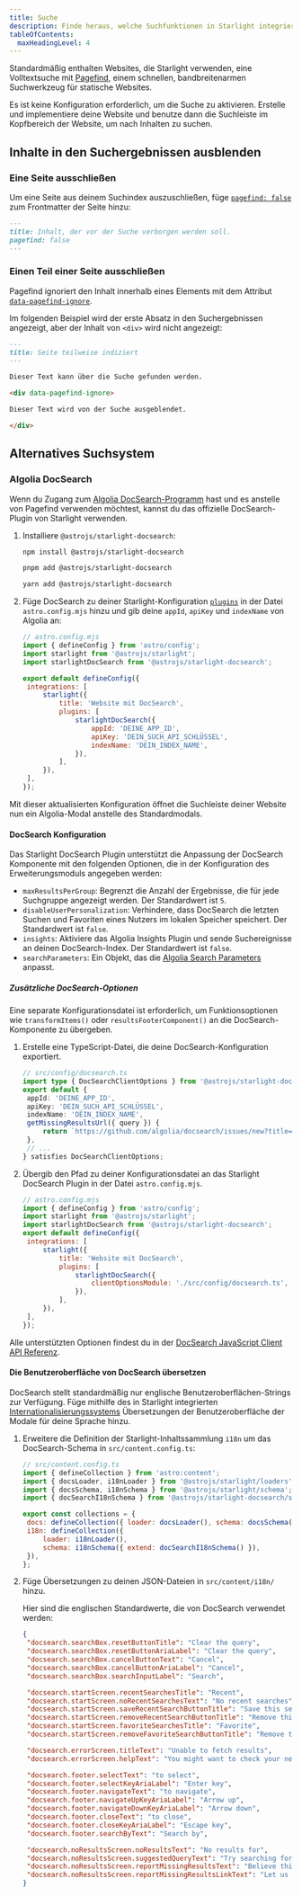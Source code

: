 ```yaml
---
title: Suche
description: Finde heraus, welche Suchfunktionen in Starlight integriert sind und wie du sie anpassen kannst.
tableOfContents:
  maxHeadingLevel: 4
---
```



Standardmäßig enthalten Websites, die Starlight verwenden, eine Volltextsuche mit [Pagefind](https://pagefind.app/), einem schnellen, bandbreitenarmen Suchwerkzeug für statische Websites.

Es ist keine Konfiguration erforderlich, um die Suche zu aktivieren. Erstelle und implementiere deine Website und benutze dann die Suchleiste im Kopfbereich der Website, um nach Inhalten zu suchen.

## Inhalte in den Suchergebnissen ausblenden

### Eine Seite ausschließen

Um eine Seite aus deinem Suchindex auszuschließen, füge [`pagefind: false`](/de/reference/frontmatter/#pagefind) zum Frontmatter der Seite hinzu:

```md title="src/content/docs/not-indexed.md" ins={3}
---
title: Inhalt, der vor der Suche verborgen werden soll.
pagefind: false
---
```

### Einen Teil einer Seite ausschließen

Pagefind ignoriert den Inhalt innerhalb eines Elements mit dem Attribut [`data-pagefind-ignore`](https://pagefind.app/docs/indexing/#removing-individual-elements-from-the-index).

Im folgenden Beispiel wird der erste Absatz in den Suchergebnissen angezeigt, aber der Inhalt von `<div>` wird nicht angezeigt:

```md title="src/content/docs/partially-indexed.md" ins="data-pagefind-ignore"
---
title: Seite teilweise indiziert
---

Dieser Text kann über die Suche gefunden werden.

<div data-pagefind-ignore>

Dieser Text wird von der Suche ausgeblendet.

</div>
```

## Alternatives Suchsystem

### Algolia DocSearch

Wenn du Zugang zum [Algolia DocSearch-Programm](https://docsearch.algolia.com/) hast und es anstelle von Pagefind verwenden möchtest, kannst du das offizielle DocSearch-Plugin von Starlight verwenden.

<Steps>

1. Installiere `@astrojs/starlight-docsearch`:

   <Tabs syncKey="pkg">

   <TabItem label="npm">

   ```sh
   npm install @astrojs/starlight-docsearch
   ```

   </TabItem>

   <TabItem label="pnpm">

   ```sh
   pnpm add @astrojs/starlight-docsearch
   ```

   </TabItem>

   <TabItem label="Yarn">

   ```sh
   yarn add @astrojs/starlight-docsearch
   ```

   </TabItem>

   </Tabs>

2. Füge DocSearch zu deiner Starlight-Konfiguration [`plugins`](/de/reference/configuration/#plugins) in der Datei `astro.config.mjs` hinzu und gib deine `appId`, `apiKey` und `indexName` von Algolia an:

   ```js ins={4,10-16}
   // astro.config.mjs
   import { defineConfig } from 'astro/config';
   import starlight from '@astrojs/starlight';
   import starlightDocSearch from '@astrojs/starlight-docsearch';

   export default defineConfig({
   	integrations: [
   		starlight({
   			title: 'Website mit DocSearch',
   			plugins: [
   				starlightDocSearch({
   					appId: 'DEINE_APP_ID',
   					apiKey: 'DEIN_SUCH_API_SCHLÜSSEL',
   					indexName: 'DEIN_INDEX_NAME',
   				}),
   			],
   		}),
   	],
   });
   ```

</Steps>

Mit dieser aktualisierten Konfiguration öffnet die Suchleiste deiner Website nun ein Algolia-Modal anstelle des Standardmodals.

#### DocSearch Konfiguration

Das Starlight DocSearch Plugin unterstützt die Anpassung der DocSearch Komponente mit den folgenden Optionen, die in der Konfiguration des Erweiterungsmoduls angegeben werden:

- `maxResultsPerGroup`: Begrenzt die Anzahl der Ergebnisse, die für jede Suchgruppe angezeigt werden. Der Standardwert ist `5`.
- `disableUserPersonalization`: Verhindere, dass DocSearch die letzten Suchen und Favoriten eines Nutzers im lokalen Speicher speichert. Der Standardwert ist `false`.
- `insights`: Aktiviere das Algolia Insights Plugin und sende Suchereignisse an deinen DocSearch-Index. Der Standardwert ist `false`.
- `searchParameters`: Ein Objekt, das die [Algolia Search Parameters](https://www.algolia.com/doc/api-reference/search-api-parameters/) anpasst.

##### Zusätzliche DocSearch-Optionen

Eine separate Konfigurationsdatei ist erforderlich, um Funktionsoptionen wie `transformItems()` oder `resultsFooterComponent()` an die DocSearch-Komponente zu übergeben.

<Steps>

1. Erstelle eine TypeScript-Datei, die deine DocSearch-Konfiguration exportiert.

   ```ts
   // src/config/docsearch.ts
   import type { DocSearchClientOptions } from '@astrojs/starlight-docsearch';
   export default {
   	appId: 'DEINE_APP_ID',
   	apiKey: 'DEIN_SUCH_API_SCHLÜSSEL',
   	indexName: 'DEIN_INDEX_NAME',
   	getMissingResultsUrl({ query }) {
   		return `https://github.com/algolia/docsearch/issues/new?title=${query}`;
   	},
   	// ...
   } satisfies DocSearchClientOptions;
   ```

2. Übergib den Pfad zu deiner Konfigurationsdatei an das Starlight DocSearch Plugin in der Datei `astro.config.mjs`.

   ```js {11-13}
   // astro.config.mjs
   import { defineConfig } from 'astro/config';
   import starlight from '@astrojs/starlight';
   import starlightDocSearch from '@astrojs/starlight-docsearch';
   export default defineConfig({
   	integrations: [
   		starlight({
   			title: 'Website mit DocSearch',
   			plugins: [
   				starlightDocSearch({
   					clientOptionsModule: './src/config/docsearch.ts',
   				}),
   			],
   		}),
   	],
   });
   ```

</Steps>

Alle unterstützten Optionen findest du in der [DocSearch JavaScript Client API Referenz](https://docsearch.algolia.com/docs/api/).

#### Die Benutzeroberfläche von DocSearch übersetzen

DocSearch stellt standardmäßig nur englische Benutzeroberflächen-Strings zur Verfügung.
Füge mithilfe des in Starlight integrierten [Internationalisierungssystems](/de/guides/i18n/#starlights-ui-übersetzen) Übersetzungen der Benutzeroberfläche der Modale für deine Sprache hinzu.

<Steps>

1. Erweitere die Definition der Starlight-Inhaltssammlung `i18n` um das DocSearch-Schema in `src/content.config.ts`:

   ```js ins={5} ins=/{ extend: .+ }/
   // src/content.config.ts
   import { defineCollection } from 'astro:content';
   import { docsLoader, i18nLoader } from '@astrojs/starlight/loaders';
   import { docsSchema, i18nSchema } from '@astrojs/starlight/schema';
   import { docSearchI18nSchema } from '@astrojs/starlight-docsearch/schema';

   export const collections = {
   	docs: defineCollection({ loader: docsLoader(), schema: docsSchema() }),
   	i18n: defineCollection({
   		loader: i18nLoader(),
   		schema: i18nSchema({ extend: docSearchI18nSchema() }),
   	}),
   };
   ```

2. Füge Übersetzungen zu deinen JSON-Dateien in `src/content/i18n/` hinzu.

   Hier sind die englischen Standardwerte, die von DocSearch verwendet werden:

   ```json title="src/content/i18n/en.json"
   {
   	"docsearch.searchBox.resetButtonTitle": "Clear the query",
   	"docsearch.searchBox.resetButtonAriaLabel": "Clear the query",
   	"docsearch.searchBox.cancelButtonText": "Cancel",
   	"docsearch.searchBox.cancelButtonAriaLabel": "Cancel",
   	"docsearch.searchBox.searchInputLabel": "Search",

   	"docsearch.startScreen.recentSearchesTitle": "Recent",
   	"docsearch.startScreen.noRecentSearchesText": "No recent searches",
   	"docsearch.startScreen.saveRecentSearchButtonTitle": "Save this search",
   	"docsearch.startScreen.removeRecentSearchButtonTitle": "Remove this search from history",
   	"docsearch.startScreen.favoriteSearchesTitle": "Favorite",
   	"docsearch.startScreen.removeFavoriteSearchButtonTitle": "Remove this search from favorites",

   	"docsearch.errorScreen.titleText": "Unable to fetch results",
   	"docsearch.errorScreen.helpText": "You might want to check your network connection.",

   	"docsearch.footer.selectText": "to select",
   	"docsearch.footer.selectKeyAriaLabel": "Enter key",
   	"docsearch.footer.navigateText": "to navigate",
   	"docsearch.footer.navigateUpKeyAriaLabel": "Arrow up",
   	"docsearch.footer.navigateDownKeyAriaLabel": "Arrow down",
   	"docsearch.footer.closeText": "to close",
   	"docsearch.footer.closeKeyAriaLabel": "Escape key",
   	"docsearch.footer.searchByText": "Search by",

   	"docsearch.noResultsScreen.noResultsText": "No results for",
   	"docsearch.noResultsScreen.suggestedQueryText": "Try searching for",
   	"docsearch.noResultsScreen.reportMissingResultsText": "Believe this query should return results?",
   	"docsearch.noResultsScreen.reportMissingResultsLinkText": "Let us know."
   }
   ```

</Steps>
